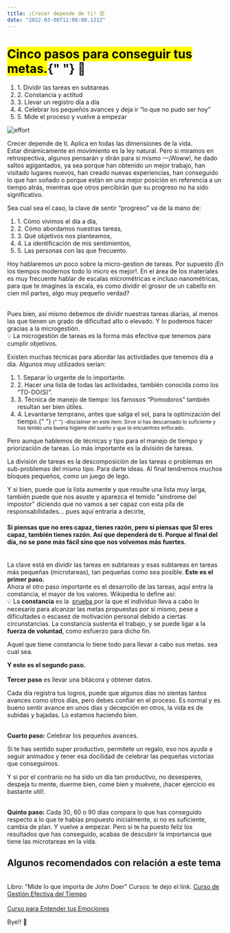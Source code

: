 ```yaml
---
title: ¡Crecer depende de ti! 😍
date: "2022-03-08T12:00:00.121Z"
---
```


<main className="px-4 py-2">

<h1 className="text-2xl text-bold my-4">
  <mark className="bg-yellow-200">Cinco pasos para conseguir tus metas.</mark>{" "}
  🧡
</h1>
<ol className="list-decimal px-4 mb-4">
  <li>1. Dividir las tareas en subtareas</li>
  <li>2. Constancia y actitud</li>
  <li>3. Llevar un registro día a día </li>
  <li>4. Celebrar los pequeños avances y deja ir “lo que no pudo ser hoy”</li>
  <li>5. Mide el proceso y vuelve a empezar</li>
</ol>

![effort](/dowhatisgreat.jpg)

<p>
Crecer depende de ti. Aplica en todas las dimensiones de la vida. <br />
Estar dinámicamente en movimiento es la ley natural. Pero si miramos en retrospectiva, algunos pensarán y dirán para si mismo —¡Woww!, he dado saltos agigantados,  ya sea porque han obtenido un mejor trabajo, han visitado lugares nuevos, han creado nuevas experiencias, 
han conseguido lo que han soñado o porque están en una mejor posición en referencia a un tiempo atrás, 
mientras que otros percibirán que su progreso no ha sido significativo. <br />

<div className="border rounded-lg my-4 px-4 py-2 bg-emerald-400 font-semibold">
  Sea cual sea el caso, la clave de sentir “progreso” va de la mano de:
  <ol>
  <li>1. Cómo vivimos el día a día,</li>
  <li>2. Cómo abordamos nuestras tareas,</li>
  <li>3. Qué objetivos nos planteamos,</li>
  <li>4. La identificación de mis sentimientos,</li>
  <li>5. Las personas con las que frecuento. </li>
  </ol> 
</div>

Hoy hablaremos un poco sobre la micro-gestion de tareas. Por supuesto ¡En los tiempos modernos todo lo micro es mejor!. En el área de los materiales es muy frecuente hablar de escalas micrométricas e incluso nanométricas, para que te imagines la escala, es como dividir el grosor de un cabello en cien mil partes, algo muy pequeño verdad?

<br />
Pues bien, así mismo debemos de dividir nuestras tareas diarias, al menos las que
tienen un grado de dificultad alto o elevado. Y lo podemos hacer gracias a la microgestión.

<div className="px-3 py-2 my-2 bg-cyan-400">
  💡 La microgestión de tareas es la forma más efectiva que tenemos para cumplir
  objetivos.
</div>

Existen muchas técnicas para abordar las actividades que tenemos día a día. Algunos muy utilizados serían:

<ol className="list-decimal px-4 mb-4">
  <li>1. Separar lo urgente de lo importante.</li>
  <li>
    2. Hacer una lista de todas las actividades, también conocida como los
    “TO-DO(S)”.
  </li>
  <li>
    3. Técnica de manejo de tiempo: los famosos “Pomodoros” también resultan ser
    bien útiles.
  </li>
  <li>
    4. Levantarse temprano, antes que salga el sol, para la optimización del
    tiempo.{" "}
    <small className="font-semibold">
      {" "}
      -disclaimer en este item: Sirve si has descansado lo suficiente y has tenido
      una buena higiene del sueño y que te encuentres enfocado.
    </small>
  </li>
</ol>

Pero aunque hablemos de técnicas y tips para el manejo de tiempo y priorización de tareas. Lo más importante es la división de tareas.

La división de tareas es la descomposición de las tareas o problemas en sub-problemas del mismo tipo. Para darte ideas. Al final tendremos muchos bloques pequeños, como un juego de lego.

Y si bien, puede que la lista aumente y que resulte una lista muy larga, también puede que nos asuste y aparezca el temido "síndrome del impostor" diciendo que no vamos a ser capaz con esta pila de responsabilidades... pues aquí entraría a decirte,

<h4 className="border rounded-lg px-4 py-2 bg-indigo-400">
  Si piensas que no eres capaz, tienes razón, pero si piensas que <b>SI</b> eres capaz,
  también tienes razón. Así que dependerá de ti. Porque al final del día, no se
  pone más fácil sino que nos volvemos más fuertes.
</h4>

<br />
La clave está en dividir las tareas en subtareas y esas subtareas en tareas más pequeñas
(microtareas), tan pequeñas como sea posible. <b>Este es el primer paso.</b>
<br />
Ahora el otro paso importante es el desarrollo de las tareas, aquí entra la
constancia, el mayor de los valores. Wikipedia lo define así:

<aside className="px-4 py-2 border rounded-lg my-2 bg-violet-400">
  💡 La <b>constancia</b> es la 
  <a href="https://es.wikipedia.org/wiki/Prueba"> prueba </a> por la que el
  individuo lleva a cabo lo necesario para alcanzar las metas propuestas por sí
  mismo, pese a dificultades o escasez de motivación personal debido a ciertas
  circunstancias. La constancia sustenta el trabajo, y se puede ligar a la 
  <b>fuerza de voluntad</b>, como esfuerzo para dicho fin.
</aside>

<p>
  Aquel que tiene constancia lo tiene todo para llevar a cabo sus metas. sea
  cual sea.
</p> <b>Y este es el segundo paso.</b>
<br /> <br />
<b>Tercer paso</b> es llevar una bitácora y obtener datos.

Cada día registra tus logros, puede que algunos días no sientas tantos avances como otros días, pero debes confíar en el proceso. Es normal y es bueno sentir avance en unos días y decepción en otros, la vida es de subidas y bajadas. Lo estamos haciendo bien.

<br />
<b>Cuarto paso:</b> Celebrar los pequeños avances.

Si te has sentido super productivo, permítete un regalo, eso nos ayuda a seguir animados y tener esa docilidad de celebrar las pequeñas victorias que conseguimos.

Y si por el contrario no ha sido un día tan productivo, no desesperes, despeja tu mente, duerme bien, come bien y muévete, ¡hacer ejercicio es bastante util!.

<br />
<b>Quinto paso:</b> Cada 30, 60 o 90 días compara lo que has conseguido respecto
a lo que te habías propuesto inicialmente, si no es suficiente, cambia de plan.
Y vuelve a empezar. Pero si te ha puesto feliz los resultados que has
conseguido, acabas de descubrir la importancia que tiene las microtareas en la
vida. <br/>

<div className="my-2 border rounded-lg px-4 py-2 bg-rose-400" >
<h2 className="text-lg font-semibold">Algunos recomendados con relación a este tema </h2> <br/>
Libro: "Mide lo que importa de John Doer"
Cursos: te dejo el link.
<a className="text-blue-400" href="https://platzi.com/cursos/gestion-tiempo" target="_blank" rel="nofollow"> Curso de Gestión Efectiva del Tiempo </a><br/><br/>
<a className="text-blue-400" href="https://platzi.com/cursos/emociones-basicas/" target="_blank" rel="nofollow"> Curso para Entender tus Emociones </a><br/>
</div>
</p>

Bye!! 👋

</main>
